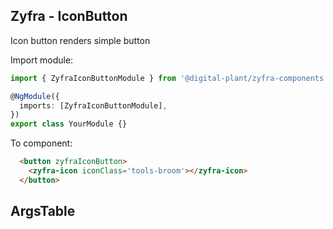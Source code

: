 
## Zyfra - IconButton

<Subtitle>Icon button renders simple button</Subtitle>

Import module:

```typescript
import { ZyfraIconButtonModule } from '@digital-plant/zyfra-components';

@NgModule({
  imports: [ZyfraIconButtonModule],
})
export class YourModule {}
```

To component:

```html
  <button zyfraIconButton>
    <zyfra-icon iconClass='tools-broom'></zyfra-icon>
  </button>
```

## ArgsTable

<ArgsTable of={ZyfraIconButtonDirective} />
